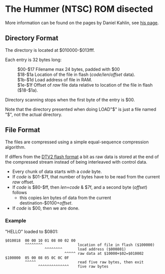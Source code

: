 = The Hummer (NTSC) ROM disected =
More information can be found on the pages by Daniel Kahlin, see [http://www.kahlin.net/daniel/dtv/flash/hummer_kernal.txt his page].

== Directory Format ==
The directory is located at $010000-$013fff.
 
Each entry is 32 bytes long:

:$00-$17 Filename max 24 bytes, padded with $00
:$18-$1a Location of the file in flash (''code''/''len''/''offset'' data).
:$1b-$1d Load address of file in RAM.
:$1e-$1f Offset of ''raw'' file data relative to location of the file in flash ($18-$1a).

Directory scanning stops when the first byte of the entry is $00.
 
Note that the directory presented when doing LOAD"$" is just a file named
"$", not the actual directory.

== File Format ==
The files are compressed using a simple equal-sequence compression algorithm.

If differs from the [[DTV2 Kernal disassembly#File Format|DTV2 flash format]] a bit as raw data is stored at the end of the compressed stream instead of being interleaved with control data.
 
* Every chunk of data starts with a ''code'' byte.
* If ''code'' is $01-$7f, that number of bytes have to be read from the current ''raw'' offset.
* If ''code'' is $80-$ff, then ''len''=''code'' & $7f, and a second byte (''offset'') follows
** this copies ''len'' bytes of data from the current destination-$0100+''offset''.
* If ''code'' is $00, then we are done.

=== Example ===
"HELLO" loaded to $0801:
 $010018  00 00 10 01 08 00 02 00
          ^^^^^^^^                location of file in flash ($100000)
                   ^^^^^^^^       load address ($000801)
                            ^^^^^ raw data at $10000+$02=$010002
 $100000  05 00 08 05 0C 0C 0F
          ^^^^^                   read five raw bytes, then exit
                ^^^^^^^^^^^^^^    five raw bytes